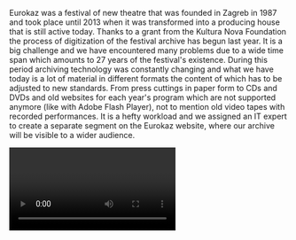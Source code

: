 Eurokaz was a festival of new theatre that was founded in Zagreb in 1987 and took place until 2013 when it was transformed into a producing house that is still active today. Thanks to a grant from the Kultura Nova Foundation the process of digitization of the festival archive has begun last year. It is a big challenge and we have encountered many problems due to a wide time span which amounts to 27 years of the festival's existence. During this period archiving technology was constantly changing and what we have today is a lot of material in different formats the content of which has to be adjusted to new standards. From press cuttings in paper form to CDs and DVDs and old websites for each year's program which are not supported anymore (like with Adobe Flash Player), not to mention old video tapes with recorded performances. It is a hefty workload and we assigned an IT expert to create a separate segment on the Eurokaz website, where our archive will be visible to a wider audience.

<Video provider="youtube" id="LKRLZo7vC_M" />

<Speakers>
  <Speaker speaker="vnuk-gordana" />
</Speakers>
